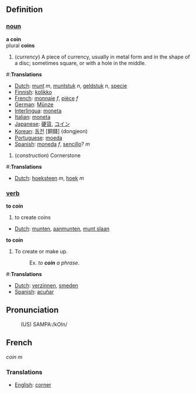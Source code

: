 ==Definition==

=== [[noun]] ===
'''a coin'''
<br>plural '''coins'''
# (<i>currency</i>) A piece of currency, usually in metal form and in the shape of a disc; sometimes square, or with a hole in the middle.

#:'''Translations'''
*[[Dutch]]: [[munt]] ''m'', [[muntstuk]] ''n'', [[geldstuk]] ''n'', [[specie]]
*[[Finnish]]: [[kolikko]]
*[[French]]: [[monnaie]] ''f'', [[pièce]] ''f''
*[[German]]: [[Münze]]
*[[Interlingua]]: [[moneta]]
*[[Italian]]: [[moneta]]
*[[Japanese]]: [[硬貨]], [[コイン]]
*[[Korean]]: [[동전]] [銅錢] (dongjeon)
*[[Portuguese]]: [[moeda]]
*[[Spanish]]: [[moneda]] ''f'', [[sencillo]]? ''m''

# (''construction'') Cornerstone

#:'''Translations'''

*[[Dutch]]: [[hoeksteen]] ''m'', [[hoek]] ''m''

=== [[verb]] ===

'''to coin'''

# to create coins

*[[Dutch]]: [[munten]], [[aanmunten]], [[munt slaan]]

'''to coin'''
# To create or make up.
#:Ex. ''to '''coin''' a phrase''.

#:'''Translations'''
*[[Dutch]]: [[verzinnen]], [[smeden]]
*[[Spanish]]: [[acuñar]]

==Pronunciation==
:(US) SAMPA:/kOIn/

==French==

''coin'' ''m''

===Translations===
*[[English]]: [[corner]]